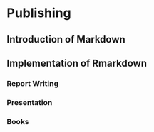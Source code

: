 # Publishing {#publishing}

## Introduction of Markdown

## Implementation of Rmarkdown

### Report Writing

### Presentation

### Books
